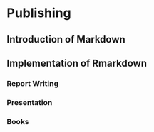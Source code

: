 # Publishing {#publishing}

## Introduction of Markdown

## Implementation of Rmarkdown

### Report Writing

### Presentation

### Books
